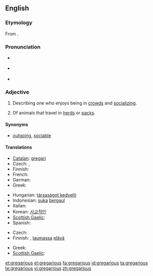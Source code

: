 ==English==

===Etymology===
From {{etyl|la|en}} {{term|gregarius|gregārius|lang=la}}.

===Pronunciation===
* {{a|UK}} {{IPA|/grɪˈgɛə.ɹɪ.əs/}}
* {{a|US}} {{IPA|/grɨˈgɛɹ.i.əs/}}
* {{audio|en-us-gregarious.ogg|Audio (US)}}

===Adjective===
{{en-adj}}

# {{context|of a person}} Describing one who enjoys being in [[crowd]]s and [[socializing]].
# {{zoology}} Of animals that travel in [[herd]]s or [[pack]]s.

====Synonyms====
* {{sense|of a person who enjoys being in crowds}} [[outgoing]], [[sociable]]

====Translations====
{{trans-top|of a person who enjoys being in crowds}}
* [[Catalan]]: [[gregari]]
* Czech: {{t-|cs|družný}}, {{t-|cs|společenský}}
* Finnish: {{t|fi|seurallinen}}
* French: {{t+|fr|sociable}}
* German: {{t+|de|gesellig}}
* Greek: {{t+|el|κοινωνικός|sc=Grek}}
{{trans-mid}}
* Hungarian: [[társaságot kedvelő]]
* Indonesian: [[suka]] [[gaul|bergaul]]
* Italian: {{t|it|gregario}}
* Korean: [[사교적인]]
* [[Scottish Gaelic]]: {{t-|gd|greigheach}}
* Spanish: {{t-|es|gregario}}

{{trans-bottom}}

{{trans-top|of animals that travel in herds}}
* Czech: {{t-|cs|stádní}}
* Finnish: {{t|fi|lauma|alt=lauma-}}, [[lauma]]ssa [[elävä]]
{{trans-mid}}
* Greek: {{t|el|αγελαίος|sc=Grek}}
* [[Scottish Gaelic]]: {{t-|gd|greigheach}}
{{trans-bottom}}

[[et:gregarious]]
[[el:gregarious]]
[[fa:gregarious]]
[[id:gregarious]]
[[ta:gregarious]]
[[te:gregarious]]
[[vi:gregarious]]
[[zh:gregarious]]
